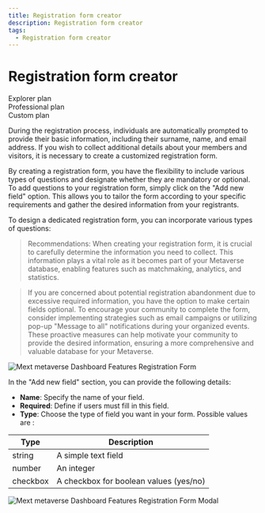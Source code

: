 ```yaml
---
title: Registration form creator
description: Registration form creator
tags:
  - Registration form creator
---
```


# Registration form creator

<div class="flex-row">
  <div class="plan">Explorer plan</div>
  <div class="plan">Professional plan</div>
  <div class="plan">Custom plan</div>
</div>

During the registration process, individuals are automatically prompted to provide their basic information, including their surname, name, and email address. If you wish to collect additional details about your members and visitors, it is necessary to create a customized registration form.

By creating a registration form, you have the flexibility to include various types of questions and designate whether they are mandatory or optional. To add questions to your registration form, simply click on the "Add new field" option. This allows
you to tailor the form according to your specific requirements and gather the desired information from your registrants.

To design a dedicated registration form, you can incorporate various types of questions:

     

        

> Recommendations: When creating your registration form, it is crucial to carefully determine the information you need to collect. This information plays a vital role as it becomes part of your Metaverse database, enabling features such as matchmaking, analytics, and statistics.

> If you are concerned about potential registration abandonment due to excessive required information, you have the option to make certain fields optional. To encourage your community to complete the form, consider implementing strategies such as email campaigns or utilizing pop-up "Message to all" notifications during your organized events. These proactive measures can help motivate your community to provide the desired information, ensuring a more comprehensive and valuable database for your Metaverse.

![Mext metaverse Dashboard Features Registration Form](/img/metaverse/registration-page.jpg)

In the "Add new field" section, you can provide the following details:

* **Name**: Specify the name of your field.
* **Required**: Define if users must fill in this field.
* **Type**: Choose the type of field you want in your form. Possible values are :

| Type     | Description                            |
| -------- | -------------------------------------- |
| string   | A simple text field                    |
| number   | An integer                             |
| checkbox | A checkbox for boolean values (yes/no) |

![Mext metaverse Dashboard Features Registration Form Modal](/img/metaverse/registration-page-modal.jpg)
